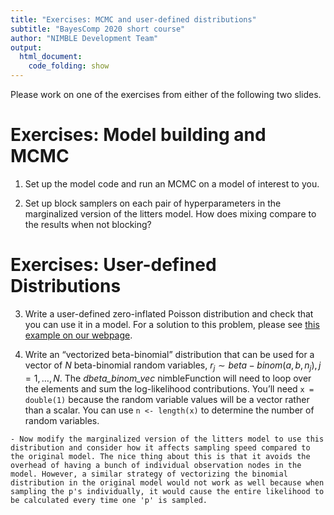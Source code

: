 ```yaml
---
title: "Exercises: MCMC and user-defined distributions"
subtitle: "BayesComp 2020 short course"
author: "NIMBLE Development Team"
output:
  html_document:
    code_folding: show
---
```


Please work on one of the exercises from either of the following two slides.

# Exercises: Model building and MCMC 

 1. Set up the model code and run an MCMC on a model of interest to you.

 2. Set up block samplers on each pair of hyperparameters in the marginalized version of the litters model. How does mixing compare to the results when not blocking?

# Exercises: User-defined Distributions 

 3. Write a user-defined zero-inflated Poisson distribution and check that you can use it in a model. For a solution to this problem, please see [this example on our webpage](https://r-nimble.org/nimbleExamples/zero_inflated_poisson.html).

 4.  Write an "vectorized beta-binomial" distribution that can be used for a vector of $N$ beta-binomial random variables, $r_j \sim beta-binom(a, b, n_j), j = 1,\ldots,N$.  The *dbeta_binom_vec* nimbleFunction will need to loop over the elements and sum the log-likelihood contributions. You'll need `x = double(1)` because the random variable values will be a vector rather than a scalar. You can use `n <- length(x)` to determine the number of random variables.

    - Now modify the marginalized version of the litters model to use this distribution and consider how it affects sampling speed compared to the original model. The nice thing about this is that it avoids the overhead of having a bunch of individual observation nodes in the model. However, a similar strategy of vectorizing the binomial distribution in the original model would not work as well because when sampling the p's individually, it would cause the entire likelihood to be calculated every time one 'p' is sampled.




